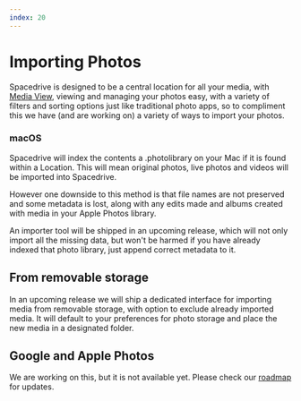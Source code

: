 ```yaml
---
index: 20
---
```


# Importing Photos

Spacedrive is designed to be a central location for all your media, with [Media View](), viewing and managing your photos easy, with a variety of filters and sorting options just like traditional photo apps, so to compliment this we have (and are working on) a variety of ways to import your photos.

### macOS

Spacedrive will index the contents a .photolibrary on your Mac if it is found within a Location. This will mean original photos, live photos and videos will be imported into Spacedrive.

However one downside to this method is that file names are not preserved and some metadata is lost, along with any edits made and albums created with media in your Apple Photos library.

An importer tool will be shipped in an upcoming release, which will not only import all the missing data, but won't be harmed if you have already indexed that photo library, just append correct metadata to it.

## From removable storage

In an upcoming release we will ship a dedicated interface for importing media from removable storage, with option to exclude already imported media. It will default to your preferences for photo storage and place the new media in a designated folder.

## Google and Apple Photos

We are working on this, but it is not available yet. Please check our [roadmap](/roadmap) for updates.
